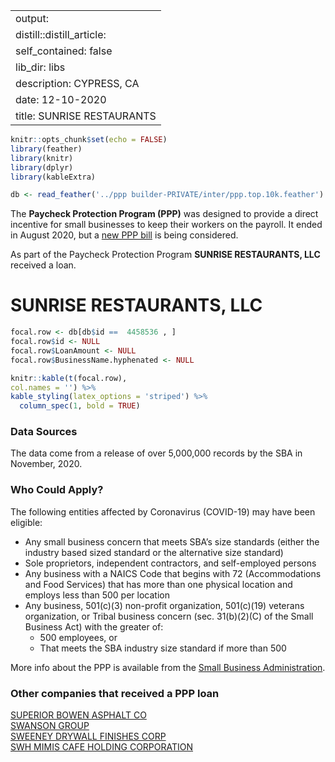 
---
output:
  distill::distill_article:
    self_contained: false
    lib_dir: libs
description: CYPRESS, CA 
date: 12-10-2020
title: SUNRISE RESTAURANTS 
---




```r
knitr::opts_chunk$set(echo = FALSE)
library(feather)
library(knitr)
library(dplyr)
library(kableExtra)

db <- read_feather('../ppp builder-PRIVATE/inter/ppp.top.10k.feather')

```



The **Paycheck Protection Program (PPP)** was designed to provide a direct incentive for small businesses to keep their workers on the payroll. It ended in August 2020, but a [new PPP bill](https://thehill.com/policy/finance/529092-bipartisan-support-for-new-ppp-loans-gains-momentum-in-congress) is being considered.

As part of the Paycheck Protection Program **SUNRISE RESTAURANTS, LLC** received a loan.


# SUNRISE RESTAURANTS, LLC 

```r
focal.row <- db[db$id ==  4458536 , ]
focal.row$id <- NULL
focal.row$LoanAmount <- NULL
focal.row$BusinessName.hyphenated <- NULL

knitr::kable(t(focal.row), 
col.names = '') %>%
kable_styling(latex_options = 'striped') %>%
  column_spec(1, bold = TRUE)


```

### Data Sources

The data come from a release of over 5,000,000 records by the SBA in November, 2020.


### Who Could Apply?

The following entities affected by Coronavirus (COVID-19) may have been eligible:

+ Any small business concern that meets SBA’s size standards (either the industry based sized standard or the alternative size standard)
+ Sole proprietors, independent contractors, and self-employed persons
+ Any business with a NAICS Code that begins with 72 (Accommodations and Food Services) that has more than one physical location and employs less than 500 per location
+ Any business, 501(c)(3) non-profit organization, 501(c)(19) veterans organization, or Tribal business concern (sec. 31(b)(2)(C) of the Small Business Act) with the greater of:
  + 500 employees, or 
  + That meets the SBA industry size standard if more than 500


More info about the PPP is available from the [Small Business Administration](https://www.sba.gov/funding-programs/loans/coronavirus-relief-options/paycheck-protection-program).

 
### Other companies that received a PPP loan 
   
 [SUPERIOR BOWEN ASPHALT CO](/Paycheck-Protection-Program/4465087-SUPERIOR-BOWEN-ASPHALT-CO) <br> [SWANSON GROUP](/Paycheck-Protection-Program/4484230-SWANSON-GROUP) <br> [SWEENEY DRYWALL FINISHES CORP](/Paycheck-Protection-Program/4485352-SWEENEY-DRYWALL-FINISHES-CORP) <br> [SWH MIMIS CAFE HOLDING CORPORATION](/Paycheck-Protection-Program/4488564-SWH-MIMIS-CAFE-HOLDING-CORPORATION) <br>